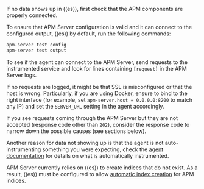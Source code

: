 
If no data shows up in ((es)), first check that the APM components are properly connected.

To ensure that APM Server configuration is valid and it can connect to the configured output, ((es)) by default,
run the following commands:

```sh
apm-server test config
apm-server test output
```

To see if the agent can connect to the APM Server, send requests to the instrumented service and look for lines
containing `[request]` in the APM Server logs.

If no requests are logged, it might be that SSL is <DocLink id="enObservabilityApmCommonProblems" section="ssl-client-fails-to-connect">misconfigured</DocLink> or that the host is wrong.
Particularly, if you are using Docker, ensure to bind to the right interface (for example, set
`apm-server.host = 0.0.0.0:8200` to match any IP) and set the `SERVER_URL` setting in the agent accordingly.

If you see requests coming through the APM Server but they are not accepted (response code other than `202`), consider
the response code to narrow down the possible causes (see sections below).

Another reason for data not showing up is that the agent is not auto-instrumenting something you were expecting, check
the [agent documentation](((apm-agents-ref))/index.html) for details on what is automatically instrumented.

APM Server currently relies on ((es)) to create indices that do not exist.
As a result, ((es)) must be configured to allow [automatic index creation](((ref))/docs-index_.html#index-creation) for APM indices.
